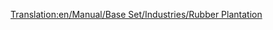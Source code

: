 [[Translation:en/Manual/Base Set/Industries/Rubber Plantation]]
{{en/Manual/Base Set/Industries/Industries|Image=[[File:en/Manual/Base Set/Industries/Rubberplantation.png]]
|name=Rubber Plantation
|climates=[[en/Manual/Climates]].
|accepts=Nothing
|produces=[[en/Manual/Base Set/Cargos/Rubber]]
|notes=Not present in other [[en/Manual/Climates]]
}}